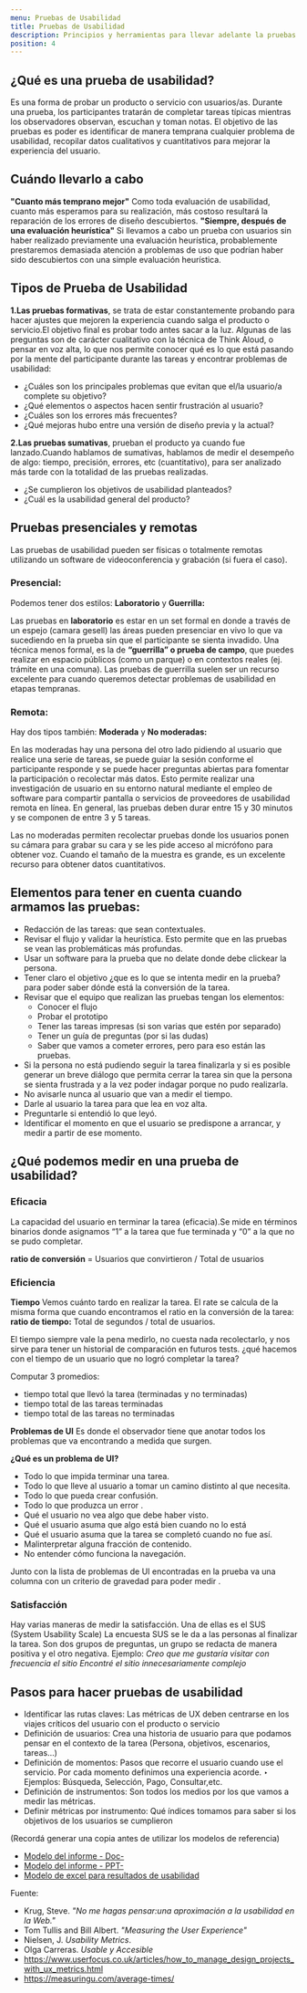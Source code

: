```yaml
---
menu: Pruebas de Usabilidad
title: Pruebas de Usabilidad
description: Principios y herramientas para llevar adelante la pruebas de Usabilidad
position: 4
---
```

## ¿Qué es una prueba de usabilidad?

Es una forma de probar un producto o servicio con usuarios/as. 
Durante una prueba, los participantes tratarán de completar tareas típicas mientras los observadores observan, escuchan y toman notas. El objetivo de las pruebas es poder es identificar de manera temprana cualquier problema de usabilidad, recopilar datos cualitativos y cuantitativos para mejorar la experiencia del usuario. 

## Cuándo llevarlo a cabo

**"Cuanto más temprano mejor"**
Como toda evaluación de usabilidad, cuanto más esperamos para su realización, más costoso resultará la reparación de los errores de diseño descubiertos.
**"Siempre, después de una evaluación heurística"**
Si llevamos a cabo un prueba con usuarios sin haber realizado previamente una evaluación heurística, probablemente prestaremos demasiada atención a problemas de uso  que podrían haber sido descubiertos con una simple evaluación heurística.


## Tipos de Prueba de Usabilidad

**1.Las pruebas formativas**, se trata de estar constantemente probando para hacer ajustes que mejoren la experiencia cuando salga el producto o servicio.El objetivo final es probar todo antes sacar a la luz. Algunas de las preguntas son de carácter cualitativo con la técnica de Think Aloud, o pensar en voz alta, lo que nos permite conocer qué es lo que está pasando por la mente del participante durante las tareas y encontrar problemas de usabilidad:

  - ¿Cuáles son los principales problemas que evitan que el/la usuario/a complete su objetivo?
  - ¿Qué elementos o aspectos hacen sentir frustración al usuario?
  - ¿Cuáles son los errores más frecuentes?
  - ¿Qué mejoras hubo entre una versión de diseño previa y la actual?
  
**2.Las pruebas sumativas**, prueban el producto ya cuando fue lanzado.Cuando hablamos de sumativas, hablamos de medir el desempeño de algo: tiempo, precisión, errores, etc (cuantitativo), para ser analizado más tarde con la totalidad de las pruebas realizadas.

  - ¿Se cumplieron los objetivos de usabilidad planteados?
  - ¿Cuál es la usabilidad general del producto?  
 
## Pruebas presenciales y remotas
Las pruebas de usabilidad pueden ser físicas o totalmente remotas utilizando un software de videoconferencia y grabación (si fuera el caso).

### Presencial:
Podemos tener dos estilos: **Laboratorio** y **Guerrilla:** 

Las pruebas en **laboratorio** es estar en un set formal en donde a través de un espejo (camara gesell) las áreas pueden presenciar en vivo lo que va sucediendo en la prueba sin que el participante se sienta invadido. 
Una técnica menos formal, es la de **“guerrilla” o prueba de campo**, que puedes realizar en espacio públicos (como un parque) o en contextos reales (ej. trámite en una comuna).
Las pruebas de guerrilla suelen ser un recurso excelente para cuando queremos detectar problemas de usabilidad en etapas tempranas.

### Remota:
Hay dos tipos también: **Moderada** y **No moderadas:**  

En las moderadas hay una persona del otro lado pidiendo al usuario que realice una serie de tareas, se puede guiar la sesión conforme el participante responde y se puede hacer preguntas abiertas para fomentar la participación o recolectar más datos. Esto permite realizar una investigación de usuario en su entorno natural mediante el empleo de software para compartir pantalla o servicios de proveedores de usabilidad remota en línea. En general, las pruebas deben durar entre 15 y 30 minutos y se componen de entre 3 y 5 tareas. 

Las no moderadas permiten recolectar pruebas donde los usuarios ponen su cámara para grabar su cara y se les pide acceso al micrófono para obtener voz. Cuando el tamaño de la muestra es grande, es un excelente recurso para obtener datos cuantitativos.

## Elementos para tener en cuenta cuando armamos las pruebas:

  - Redacción de las tareas: que sean contextuales.
  - Revisar el flujo y validar la heurística. Esto permite que en las pruebas se vean las problemáticas más profundas.
  - Usar un software para la prueba que no delate donde debe clickear la persona.
  - Tener claro el objetivo ¿que es lo que se intenta medir en la prueba? para poder saber dónde está la conversión de la tarea.
  - Revisar que el equipo que realizan las pruebas tengan los elementos:
     - Conocer el flujo
     - Probar el prototipo
     - Tener las tareas impresas (si son varias que estén por separado)
     - Tener un guía de preguntas (por si las dudas)
     - Saber que vamos a cometer  errores, pero para eso están las pruebas.
  - Si la persona no está pudiendo seguir la tarea finalizarla y si es posible generar un breve diálogo que permita cerrar la tarea sin que la persona se sienta frustrada y a la vez poder indagar porque no pudo realizarla. 
  - No avisarle nunca al usuario que van a medir el tiempo.
  - Darle al usuario la tarea para que lea en voz alta.
  - Preguntarle si entendió lo que leyó.
  - Identificar el momento en que el usuario se predispone a arrancar, y medir a partir de ese momento. 

## ¿Qué podemos medir en una prueba de usabilidad?

### Eficacia

La  capacidad del usuario en terminar la tarea (eficacia).Se mide en términos binarios donde asignamos “1” a la tarea que fue terminada y “0” a la que no se pudo completar.

   **ratio de conversión** = Usuarios que convirtieron / Total de usuarios

### Eficiencia

**Tiempo**
Vemos cuánto tardo en realizar la tarea. El rate se calcula de la misma forma que cuando encontramos el ratio en la conversión de la tarea:
    **ratio de tiempo:** Total de segundos / total de usuarios.

El tiempo siempre vale la pena medirlo, no cuesta nada recolectarlo, y nos sirve para tener un historial de comparación en futuros tests. ¿qué hacemos con el tiempo de un usuario que no logró completar la tarea?  

Computar 3 promedios:
 - tiempo total que llevó la tarea (terminadas y no terminadas)
 - tiempo total de las tareas terminadas
 - tiempo total de las tareas no terminadas

**Problemas de UI**
Es donde el observador tiene que anotar todos los problemas que va encontrando a medida que surgen.

  **¿Qué es un problema de UI?**
 - Todo lo que impida terminar una tarea.
 - Todo lo que lleve al usuario a tomar un camino distinto al que necesita.
 - Todo lo que pueda crear confusión.
 - Todo lo que produzca un error .
 - Qué el usuario no vea algo que debe haber visto.
 - Qué el usuario asuma que algo está bien cuando no lo está
 - Qué el usuario asuma que la tarea se completó cuando no fue así.
 - Malinterpretar alguna fracción de contenido.
 - No entender cómo funciona la navegación.
 
Junto con la lista de problemas de UI encontradas en la prueba va una columna con un criterio de gravedad para poder medir .

### Satisfacción

Hay varias maneras de medir la satisfacción.
  Una de ellas es el SUS (System Usability Scale)
La encuesta SUS se le da a las personas al finalizar la tarea. Son dos grupos de preguntas, un grupo se redacta de manera positiva y el otro negativa.
Ejemplo:
   _Creo que me gustaría visitar con frecuencia el sitio_
   _Encontré el sitio innecesariamente complejo_
   
## Pasos para hacer pruebas de usabilidad

  - Identificar las rutas claves: Las métricas de UX deben centrarse en los viajes críticos del usuario con el producto o servicio
  - Definición de usuarios: Crea una historia de usuario para que podamos pensar en el contexto de la tarea (Persona, objetivos, escenarios, tareas...)
  - Definición de momentos: Pasos que recorre el usuario cuando use el servicio. Por cada momento definimos una experiencia acorde. ‣ Ejemplos: Búsqueda, Selección, Pago, Consultar,etc.
  - Definición de instrumentos: Son todos los medios por los que vamos a medir las métricas.
- Definir métricas por instrumento: Qué índices tomamos para saber si los objetivos de los usuarios se cumplieron
  
(Recordá generar una copia antes de utilizar los modelos de referencia)   

   - [Modelo del informe - Doc-](https://docs.google.com/document/d/1Hm8dr3NxNAWiH5VUfFPr6W8h5U9O6WYSGMgOUUvMyz4/edit?usp=sharing)
   - [Modelo del informe - PPT-](https://docs.google.com/presentation/d/100R1U7FTG9YrjWo1CB66Zko4SIEuY_6lv3X8tzJBeY4/edit?usp=sharing)
   - [Modelo de excel para resultados de usabilidad](https://docs.google.com/spreadsheets/d/1-JEuOFjxmVKhk5rJCBrmbNubmNJ4OBbb9V8D4B96bxg/edit?usp=sharing)


Fuente:
- Krug, Steve. _"No me hagas pensar:una aproximación a la usabilidad en la Web."_
- Tom Tullis and Bill Albert. _"Measuring the User Experience"_
- Nielsen, J.  _Usability Metrics_.
- Olga Carreras. _Usable y Accesible_
- https://www.userfocus.co.uk/articles/how_to_manage_design_projects_with_ux_metrics.html
- https://measuringu.com/average-times/
